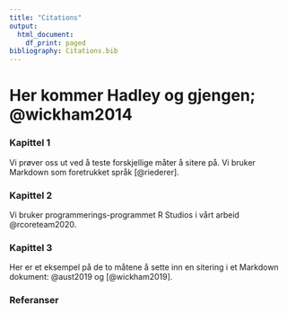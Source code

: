 ```yaml
---
title: "Citations"
output:
  html_document:
    df_print: paged
bibliography: Citations.bib
---
```



# Her kommer Hadley og gjengen; @wickham2014

### Kapittel 1

Vi prøver oss ut ved å teste forskjellige måter å sitere på. Vi bruker Markdown som foretrukket språk [@riederer].

### Kapittel 2

Vi bruker programmerings-programmet R Studios i vårt arbeid @rcoreteam2020.

### Kapittel 3

Her er et eksempel på de to måtene å sette inn en sitering i et Markdown dokument: @aust2019 og [@wickham2019]. 


### Referanser

